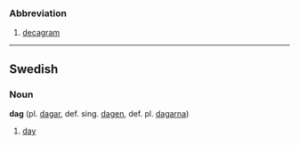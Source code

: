 ===Abbreviation===

# [[decagram]]

----
==Swedish==
===Noun===
'''dag''' (pl. [[dagar]], def. sing. [[dagen]], def. pl. [[dagarna]])


#[[day]]